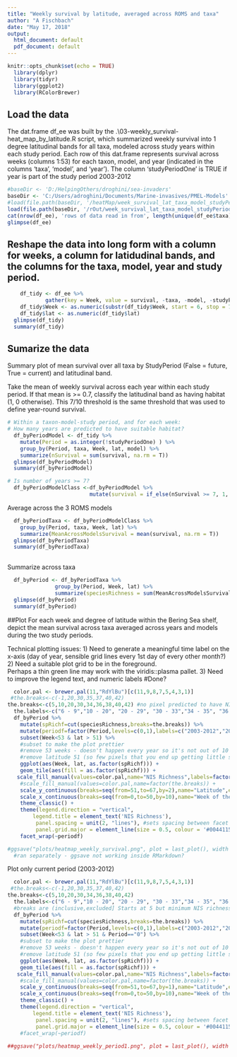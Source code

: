 ```yaml
---
title: "Weekly survival by latitude, averaged across ROMS and taxa"
author: "A Fischbach"
date: "May 17, 2018"
output:
  html_document: default
  pdf_document: default
---
```


```r
knitr::opts_chunk$set(echo = TRUE)
  library(dplyr)
  library(tidyr)
  library(ggplot2)
  library(RColorBrewer)
```

## Load the data  
The dat.frame df_ee was built by the .\rCode\03-weekly_survival-heat_map_by_latitude.R script, which summarized weekly survival into 1 degree latitudinal bands for all taxa, modeled across study years within each study period.
Each row of this dat.frame represents survival across weeks (columns 1:53) for each taxon, model, and year (indicated in the columns 'taxa', 'model', and 'year'). The column 'studyPeriodOne' is TRUE if year is part of the study period 2003-2012

```r
#baseDir <- 'D:/HelpingOthers/droghini/sea-invaders'
baseDir <- 'C:/Users/adroghini/Documents/Marine-invasives/PMEL-Models'
#load(file.path(baseDir, '/heatMap/week_survival_lat_taxa_model_studyPeriod.rData'))
load(file.path(baseDir, '/rOut/week_survival_lat_taxa_model_studyPeriod.rData'))
cat(nrow(df_ee), 'rows of data read in from', length(unique(df_ee$taxa)), 'taxa', fill =T)
glimpse(df_ee)
```

## Reshape the data into long form with a column for weeks, a column for latidudinal bands, and the columns for the taxa, model, year and study period.
```r
    df_tidy <- df_ee %>%
            gather(key = Week, value = survival, -taxa, -model, -studyPeriodOne, -lat, -year)
    df_tidy$Week <- as.numeric(substr(df_tidy$Week, start = 6, stop = 7))
    df_tidy$lat <- as.numeric(df_tidy$lat)
  glimpse(df_tidy)
  summary(df_tidy)
```

## Sumarize the data 
Summary plot of mean survival over all taxa by StudyPeriod (False = future, True = current) and latitudinal band.

Take the mean of weekly survival across each year within each study period.
If that mean is >= 0.7, classify the latitudinal band as having habitat (1, 0 otherwise).
This 7/10 threshold is the same threshold that was used to define year-round survival.

```r
# Within a taxon-model-study period, and for each week:
# How many years are predicted to have suitable habitat?
  df_byPeriodModel <- df_tidy %>% 
    mutate(Period = as.integer(!studyPeriodOne) ) %>% 
    group_by(Period, taxa, Week, lat, model) %>% 
    summarize(nSurvival = sum(survival, na.rm = T))
  glimpse(df_byPeriodModel)
  summary(df_byPeriodModel)
```

```r
# Is number of years >= 7?
  df_byPeriodModelClass <-df_byPeriodModel %>%
                          mutate(survival = if_else(nSurvival >= 7, 1, 0))
```

Average across the 3 ROMS models

```r
  df_byPeriodTaxa <- df_byPeriodModelClass %>% 
    group_by(Period, taxa, Week, lat) %>% 
    summarize(MeanAcrossModelsSurvival = mean(survival, na.rm = T))
  glimpse(df_byPeriodTaxa)
  summary(df_byPeriodTaxa)
              
```

Summarize across taxa
```r
  df_byPeriod <- df_byPeriodTaxa %>% 
               group_by(Period, Week, lat) %>% 
               summarize(speciesRichness = sum(MeanAcrossModelsSurvival, na.rm = T))
  glimpse(df_byPeriod)
  summary(df_byPeriod)

```
##Plot
For each week and degree of latitude within the Bering Sea shelf, depict the mean survival across taxa averaged across years and models during the two study periods.

Technical plotting issues:
1) Need to generate a meaningful time label on the x-axis (day of year, sensible grid lines every 1st day of every other month?)
2) Need a suitable plot grid to be in the foreground.  
Perhaps a thin green line may work with the viridis::plasma pallet.
3) Need to improve the legend text, and numeric labels #Done?
  
```r
  color.pal <- brewer.pal(11,"RdYlBu")[c(11,9,8,7,5,4,3,1)]
 #the.breaks<-c(-1,20,30,35,37,40,42)
the.breaks<-c(5,10,20,30,34,36,38,40,42) #no pixel predicted to have NIS < 5
  the.labels<-c("6 - 9","10 - 20", "20 - 29", "30 - 33","34 - 35", "36 - 37", "38 - 39", "40 - 42") #breaks are (inclusive,excluded] Starts at 5 but minimum NIS richness is 5.66 and I'm rounding up to nearest integer for legend clarity
  df_byPeriod %>% 
    mutate(spRichf=cut(speciesRichness,breaks=the.breaks)) %>%
    mutate(periodf=factor(Period,levels=c(0,1),labels=c("2003-2012","2030-2039"))) %>%
    subset(Week<53 & lat > 51) %>% 
    #subset to make the plot prettier
    #remove 53 weeks - doesn't happen every year so it's not out of 10 (removes right-most vertical band of no species richness across all latitudes)
    #remove latitude 51 (so few pixels that you end up getting little survival predicted)
    ggplot(aes(Week, lat, as.factor(spRichf))) + 
    geom_tile(aes(fill = as.factor(spRichf))) + 
   scale_fill_manual(values=color.pal,name="NIS Richness",labels=factor(the.labels)) +
    #scale_fill_manual(values=color.pal,name=factor(the.breaks)) +
    scale_y_continuous(breaks=seq(from=51,to=67,by=2),name="Latitude",expand=c(0,0))+
    scale_x_continuous(breaks=seq(from=0,to=50,by=10),name="Week of the Year")+
    theme_classic() +
    theme(legend.direction = "vertical",
        legend.title = element_text('NIS Richness'), 
         panel.spacing = unit(2, "lines"), #sets spacing between facet panels
         panel.grid.major = element_line(size = 0.5, colour = '#00441155')) +
    facet_wrap(~periodf)

#ggsave("plots/heatmap_weekly_survival.png", plot = last_plot(), width = 7, height = 4, units = "in",dpi = 300)
  #ran separately - ggsave not working inside RMarkdown?
```

Plot only current period (2003-2012)
```r
  color.pal <- brewer.pal(11,"RdYlBu")[c(11,9,8,7,5,4,3,1)]
 #the.breaks<-c(-1,20,30,35,37,40,42)
the.breaks<-c(5,10,20,30,34,36,38,40,42) 
  the.labels<-c("6 - 9","10 - 20", "20 - 29", "30 - 33","34 - 35", "36 - 37", "38 - 39", "40 - 42")
  #breaks are (inclusive,excluded] Starts at 5 but minimum NIS richness is 5.66 and I'm rounding up to nearest integer for legend clarity
  df_byPeriod %>% 
    mutate(spRichf=cut(speciesRichness,breaks=the.breaks)) %>%
    mutate(periodf=factor(Period,levels=c(0,1),labels=c("2003-2012","2030-2039"))) %>%
    subset(Week<53 & lat > 51 & Period=="0") %>% 
    #subset to make the plot prettier
    #remove 53 weeks - doesn't happen every year so it's not out of 10 (removes right-most vertical band of no species richness across all latitudes)
    #remove latitude 51 (so few pixels that you end up getting little survival predicted)
    ggplot(aes(Week, lat, as.factor(spRichf))) + 
    geom_tile(aes(fill = as.factor(spRichf))) + 
   scale_fill_manual(values=color.pal,name="NIS Richness",labels=factor(the.labels)) +
    #scale_fill_manual(values=color.pal,name=factor(the.breaks)) +
    scale_y_continuous(breaks=seq(from=51,to=67,by=1),name="Latitude",expand=c(0,0))+
    scale_x_continuous(breaks=seq(from=0,to=50,by=10),name="Week of the Year")+
    theme_classic() +
    theme(legend.direction = "vertical",
        legend.title = element_text('NIS Richness'), 
         panel.spacing = unit(2, "lines"), #sets spacing between facet panels
         panel.grid.major = element_line(size = 0.5, colour = '#00441155')) 
    #facet_wrap(~periodf)
  
##ggsave("plots/heatmap_weekly_period1.png", plot = last_plot(), width = 6, height = 4, units = "in",dpi = 300)
```
